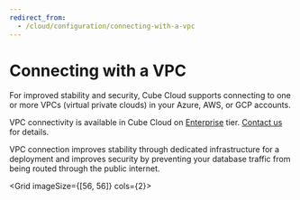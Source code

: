 ```yaml
---
redirect_from:
  - /cloud/configuration/connecting-with-a-vpc
---
```


# Connecting with a VPC

For improved stability and security, Cube Cloud supports connecting to one or
more VPCs (virtual private clouds) in your Azure, AWS, or GCP accounts.

<SuccessBox>

VPC connectivity is available in Cube Cloud on
[Enterprise](https://cube.dev/pricing) tier.
[Contact us](https://cube.dev/contact) for details.

</SuccessBox>

VPC connection improves stability through dedicated infrastructure for a
deployment and improves security by preventing your database traffic from being
routed through the public internet.

<Grid imageSize={[56, 56]} cols={2}>
  <GridItem
    url="connecting-with-a-vpc/aws"
    imageUrl="https://static.cube.dev/icons/aws.svg"
    title="Amazon Web Services"
  />
  <GridItem
    url="connecting-with-a-vpc/gcp"
    imageUrl="https://static.cube.dev/icons/google-cloud.svg"
    title="Google Cloud Platform"
  />
  <GridItem
    url="connecting-with-a-vpc/azure"
    imageUrl="https://static.cube.dev/icons/azure.svg"
    title="Microsoft Azure"
  />
</Grid>
